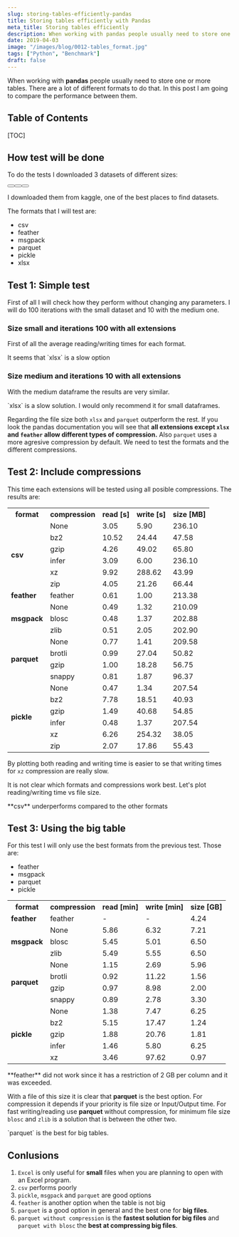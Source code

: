 ```yaml
---
slug: storing-tables-efficiently-pandas
title: Storing tables efficiently with Pandas
meta_title: Storing tables efficiently
description: When working with pandas people usually need to store one or more tables. There are a lot of different formats to do that. In this post I am going to compare the performance between them.
date: 2019-04-03
image: "/images/blog/0012-tables_format.jpg"
tags: ["Python", "Benchmark"]
draft: false
---
```


<script type="module" src="/js/posts/0012-plots-tables-format.js"></script>

When working with **pandas** people usually need to store one or more tables. There are a lot of different formats to do that. In this post I am going to compare the performance between them.

## Table of Contents

[TOC]

## How test will be done
To do the tests I downloaded 3 datasets of different sizes:

<div class="flex justify-center">
  <Button label="Small (56 KB)" link="https://www.kaggle.com/contactprad/bike-share-daily-data" style="solid" />
  <Button label="Medium (233 MB)" link="https://www.kaggle.com/safegraph/visit-patterns-by-census-block-group" style="solid" />
  <Button label="Large (6.62 GB)" link="https://www.kaggle.com/city-of-seattle/seattle-checkouts-by-title" style="solid" />
</div>

I downloaded them from kaggle, one of the best places to find datasets.

The formats that I will test are:

* csv
* feather
* msgpack
* parquet
* pickle
* xlsx

## Test 1: Simple test
First of all I will check how they perform without changing any parameters. I will do 100 iterations with the small dataset and 10 with the medium one.

### Size small and iterations 100 with all extensions

First of all the average reading/writing times for each format.

<canvas id="chart_s0_i100_time" style="width:100%;height:300px;"></canvas>

<Notice type="info">
  It seems that `xlsx` is a slow option
</Notice>


### Size medium and iterations 10 with all extensions

<canvas id="chart_s1_i10_time" style="width:100%;height:300px;"></canvas>

With the medium dataframe the results are very similar.

<Notice type="warning">
 `xlsx` is a slow solution. I would only recommend it for small dataframes.
</Notice>

<canvas id="chart_s1_i10_size" style="width:100%;height:300px;"></canvas>

Regarding the file size both `xlsx` and `parquet` outperform the rest. If you look the pandas documentation you will see that **all extensions except `xlsx` and `feather` allow different types of compression.** Also `parquet` uses a more agresive compression by default. We need to test the formats and the different compressions.

## Test 2: Include compressions

This time each extensions will be tested using all posible compressions. The results are:

<table class="v-table v-table-right" align="center">
  <tr class="v-table-center">
    <th class="v-table-header">format</th>
    <th class="v-table-header">compression</th>
    <th class="v-table-header">read [s]</th>
    <th class="v-table-header">write [s]</th>
    <th class="v-table-header">size [MB]</th>
  </tr>
  <tr>
    <td rowspan="6" class="v-table-center"><b>csv</b></td>
    <td class="v-table-center">None</td>
    <td>3.05</td>
    <td>5.90</td>
    <td>236.10</td>
  </tr>
  <tr>
    <td class="v-table-center">bz2</td>
    <td>10.52</td>
    <td>24.44</td>
    <td>47.58</td>
  </tr>
  <tr>
    <td class="v-table-center">gzip</td>
    <td>4.26</td>
    <td>49.02</td>
    <td>65.80</td>
  </tr>
  <tr>
    <td class="v-table-center">infer</td>
    <td>3.09</td>
    <td>6.00</td>
    <td>236.10</td>
  </tr>
  <tr>
    <td class="v-table-center">xz</td>
    <td>9.92</td>
    <td>288.62</td>
    <td>43.99</td>
  </tr>
  <tr>
    <td class="v-table-center">zip</td>
    <td>4.05</td>
    <td>21.26</td>
    <td>66.44</td>
  </tr>
  <tr>
    <td class="v-table-center"><b>feather</b></td>
    <td class="v-table-center">feather</td>
    <td>0.61</td>
    <td>1.00</td>
    <td>213.38</td>
  </tr>
  <tr>
    <td rowspan="3"  class="v-table-center"><b>msgpack</b></td>
    <td class="v-table-center">None</td>
    <td>0.49</td>
    <td>1.32</td>
    <td>210.09</td>
  </tr>
  <tr>
    <td class="v-table-center">blosc</td>
    <td>0.48</td>
    <td>1.37</td>
    <td>202.88</td>
  </tr>
  <tr>
    <td class="v-table-center">zlib</td>
    <td>0.51</td>
    <td>2.05</td>
    <td>202.90</td>
  </tr>
  <tr>
    <td rowspan="4" class="v-table-center"><b>parquet</b></td>
    <td class="v-table-center">None</td>
    <td>0.77</td>
    <td>1.41</td>
    <td>209.58</td>
  </tr>
  <tr>
    <td class="v-table-center">brotli</td>
    <td>0.99</td>
    <td>27.04</td>
    <td>50.82</td>
  </tr>
  <tr>
    <td class="v-table-center">gzip</td>
    <td>1.00</td>
    <td>18.28</td>
    <td>56.75</td>
  </tr>
  <tr>
    <td class="v-table-center">snappy</td>
    <td>0.81</td>
    <td>1.87</td>
    <td>96.37</td>
  </tr>
  <tr>
    <td rowspan="6" class="v-table-center"><b>pickle</b></td>
    <td class="v-table-center">None</td>
    <td>0.47</td>
    <td>1.34</td>
    <td>207.54</td>
  </tr>
  <tr>
    <td class="v-table-center">bz2</td>
    <td>7.78</td>
    <td>18.51</td>
    <td>40.93</td>
  </tr>
  <tr>
    <td class="v-table-center">gzip</td>
    <td>1.49</td>
    <td>40.68</td>
    <td>54.85</td>
  </tr>
  <tr>
    <td class="v-table-center">infer</td>
    <td>0.48</td>
    <td>1.37</td>
    <td>207.54</td>
  </tr>
  <tr>
    <td class="v-table-center">xz</td>
    <td>6.26</td>
    <td>254.32</td>
    <td>38.05</td>
  </tr>
  <tr>
    <td class="v-table-center">zip</td>
    <td>2.07</td>
    <td>17.86</td>
    <td>55.43</td>
  </tr>
</table>

By plotting both reading and writing time is easier to se that writing times for `xz` compression are really slow.

<canvas id="chart_s1_i5_time" style="width:100%;height:300px;"></canvas>
<canvas id="chart_s1_i5_size" style="width:100%;height:300px;"></canvas>

It is not clear which formats and compressions work best. Let's plot reading/writing time vs file size.

<canvas id="chart_s1_i5_scatter_read" style="width:100%;height:300px;"></canvas>
<canvas id="chart_s1_i5_scatter_write" style="width:100%;height:300px;"></canvas>

<Notice type="warning">
  **csv** underperforms compared to the other formats
</Notice>

## Test 3: Using the big table

For this test I will only use the best formats from the previous test. Those are:

* feather
* msgpack
* parquet
* pickle

<table class="v-table v-table-right" align="center">
  <tr class="v-table-center">
    <th class="v-table-header">format</th>
    <th class="v-table-header">compression</th>
    <th class="v-table-header">read [min]</th>
    <th class="v-table-header">write [min]</th>
    <th class="v-table-header">size [GB]</th>
  </tr>
  <tr>
    <td class="v-table-center"><b>feather</b></td>
    <td class="v-table-center">feather</td>
    <td>-</td>
    <td>-</td>
    <td>4.24</td>
  </tr>
  <tr>
    <td rowspan="3"  class="v-table-center"><b>msgpack</b></td>
    <td class="v-table-center">None</td>
    <td>5.86</td>
    <td>6.32</td>
    <td>7.21</td>
  </tr>
  <tr>
    <td class="v-table-center">blosc</td>
    <td>5.45</td>
    <td>5.01</td>
    <td>6.50</td>
  </tr>
  <tr>
    <td class="v-table-center">zlib</td>
    <td>5.49</td>
    <td>5.55</td>
    <td>6.50</td>
  </tr>
  <tr>
    <td rowspan="4" class="v-table-center"><b>parquet</b></td>
    <td class="v-table-center">None</td>
    <td>1.15</td>
    <td>2.69</td>
    <td>5.96</td>
  </tr>
  <tr>
    <td class="v-table-center">brotli</td>
    <td>0.92</td>
    <td>11.22</td>
    <td>1.56</td>
  </tr>
  <tr>
    <td class="v-table-center">gzip</td>
    <td>0.97</td>
    <td>8.98</td>
    <td>2.00</td>
  </tr>
  <tr>
    <td class="v-table-center">snappy</td>
    <td>0.89</td>
    <td>2.78</td>
    <td>3.30</td>
  </tr>
  <tr>
    <td rowspan="6" class="v-table-center"><b>pickle</b></td>
    <td class="v-table-center">None</td>
    <td>1.38</td>
    <td>7.47</td>
    <td>6.25</td>
  </tr>
  <tr>
    <td class="v-table-center">bz2</td>
    <td>5.15</td>
    <td>17.47</td>
    <td>1.24</td>
  </tr>
  <tr>
    <td class="v-table-center">gzip</td>
    <td>1.88</td>
    <td>20.76</td>
    <td>1.81</td>
  </tr>
  <tr>
    <td class="v-table-center">infer</td>
    <td>1.46</td>
    <td>5.80</td>
    <td>6.25</td>
  </tr>
  <tr>
    <td class="v-table-center">xz</td>
    <td>3.46</td>
    <td>97.62</td>
    <td>0.97</td>
  </tr>
</table>

<Notice type="error">
  **feather** did not work since it has a restriction of 2 GB per column and it was exceeded.
</Notice>

<canvas id="chart_s2_i1_scatter_read" style="width:100%;height:300px;"></canvas>
<canvas id="chart_s2_i1_scatter_write" style="width:100%;height:300px;"></canvas>

With a file of this size it is clear that **parquet** is the best option. For compression it depends if your priority is file size or Input/Output time. For fast writing/reading use **parquet** without compression, for minimum file size `blosc` and `zlib` is a solution that is between the other two.

<Notice type="success">
  `parquet` is the best for big tables.
</Notice>

## Conlusions

1. `Excel` is only useful for **small** files when you are planning to open with an Excel program.
2. `csv` performs poorly
3. `pickle`, `msgpack` and `parquet` are good options
4. `feather` is another option when the table is not big
5. `parquet` is a good option in general and the best one for **big files**.
6. `parquet without compression` is the **fastest solution for big files** and `parquet with blosc` the **best at compressing big files**.
